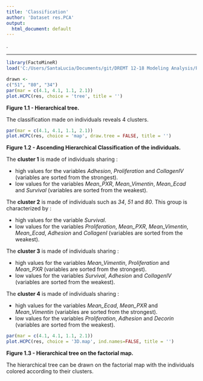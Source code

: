 ```yaml
---
title: 'Classification'
author: 'Dataset res.PCA'
output:
  html_document: default
---
```

.

- - -

```r
library(FactoMineR)
load('C:/Users/SantaLucia/Documents/git/DREMT 12-18 Modeling Analysis/PCA3D/Workspace.RData')
```

```r
drawn <-
c("51", "80", "34")
par(mar = c(4.1, 4.1, 1.1, 2.1))
plot.HCPC(res, choice = 'tree', title = '')
```

**Figure 1.1 - Hierarchical tree.**

The classification made on individuals reveals 4 clusters.


```r
par(mar = c(4.1, 4.1, 1.1, 2.1))
plot.HCPC(res, choice = 'map', draw.tree = FALSE, title = '')
```

**Figure 1.2 - Ascending Hierarchical Classification of the individuals.**

The **cluster 1** is made of individuals sharing :

- high values for the variables *Adhesion*, *Proliferation* and *CollagenIV* (variables are sorted from the strongest).
- low values for the variables *Mean_PXR*, *Mean_Vimentin*, *Mean_Ecad* and *Survival* (variables are sorted from the weakest).

The **cluster 2** is made of individuals such as *34*, *51* and *80*. This group is characterized by :

- high values for the variable *Survival*.
- low values for the variables *Proliferation*, *Mean_PXR*, *Mean_Vimentin*, *Mean_Ecad*, *Adhesion* and *CollagenI* (variables are sorted from the weakest).

The **cluster 3** is made of individuals sharing :

- high values for the variables *Mean_Vimentin*, *Proliferation* and *Mean_PXR* (variables are sorted from the strongest).
- low values for the variables *Survival*, *Adhesion* and *CollagenIV* (variables are sorted from the weakest).

The **cluster 4** is made of individuals sharing :

- high values for the variables *Mean_Ecad*, *Mean_PXR* and *Mean_Vimentin* (variables are sorted from the strongest).
- low values for the variables *Proliferation*, *Adhesion* and *Decorin* (variables are sorted from the weakest).

```r
par(mar = c(4.1, 4.1, 1.1, 2.1))
plot.HCPC(res, choice = '3D.map', ind.names=FALSE, title = '')
```

**Figure 1.3 - Hierarchical tree on the factorial map.**

The hierarchical tree can be drawn on the factorial map with the individuals colored according to their clusters.


